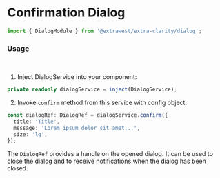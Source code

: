 
<Meta
  title="Components/Confirmation Dialog/Overview"
/>

# Confirmation Dialog

```typescript
import { DialogModule } from '@extrawest/extra-clarity/dialog';
```

### Usage

<br />

1) Inject DialogService into your component:

```typescript
private readonly dialogService = inject(DialogService);
```

2) Invoke `confirm` method from this service with config object:

```typescript
const dialogRef: DialogRef = dialogService.confirm({
  title: 'Title',
  message: 'Lorem ipsum dolor sit amet...',
  size: 'lg',
});
```

The `DialogRef` provides a handle on the opened dialog. It can be used to close the dialog and to receive notifications when the dialog has been closed.
